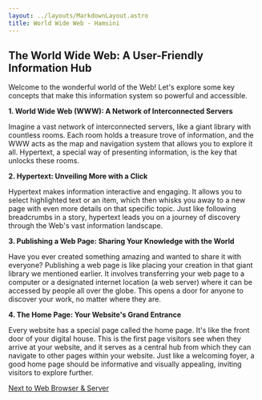 ```yaml
---
layout: ../layouts/MarkdownLayout.astro
title: World Wide Web - Hamsini
---
```



## The World Wide Web: A User-Friendly Information Hub

Welcome to the wonderful world of the Web! Let's explore some key concepts that make this information system so powerful and accessible.

**1. World Wide Web (WWW): A Network of Interconnected Servers**

Imagine a vast network of interconnected servers, like a giant library with countless rooms. Each room holds a treasure trove of information, and the WWW acts as the map and navigation system that allows you to explore it all. Hypertext, a special way of presenting information, is the key that unlocks these rooms.

**2. Hypertext: Unveiling More with a Click**

Hypertext makes information interactive and engaging. It allows you to select highlighted text or an item, which then whisks you away to a new page with even more details on that specific topic. Just like following breadcrumbs in a story, hypertext leads you on a journey of discovery through the Web's vast information landscape.

**3. Publishing a Web Page: Sharing Your Knowledge with the World**

Have you ever created something amazing and wanted to share it with everyone? Publishing a web page is like placing your creation in that giant library we mentioned earlier. It involves transferring your web page to a computer or a designated internet location (a web server) where it can be accessed by people all over the globe. This opens a door for anyone to discover your work, no matter where they are.

**4. The Home Page: Your Website's Grand Entrance**

Every website has a special page called the home page. It's like the front door of your digital house. This is the first page visitors see when they arrive at your website, and it serves as a central hub from which they can navigate to other pages within your website. Just like a welcoming foyer, a good home page should be informative and visually appealing, inviting visitors to explore further.

<div className="flex justify-between">
  <a href="/website"
    className="block px-8 py-3 text-white font-bold rounded-lg outline outline-offset-2 border-transparent">
    Next to Web Browser & Server
  </a>
</div>
